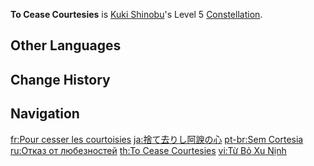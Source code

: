 {{Constellation Infobox
|image       = Constellation To Cease Courtesies.png
|description = Increases the Level of [[Gyoei Narukami Kariyama Rite]] by 3.<br>Maximum upgrade level is 15.
|level       = 5
|character   = Kuki Shinobu
|utility1    = Talent Level Increase
|utility2    = Elemental Burst Level Increase
}}
'''To Cease Courtesies''' is [[Kuki Shinobu]]'s Level 5 [[Constellation]].

==Other Languages==
{{Other Languages
|en      = To Cease Courtesies
|zhs     = 割舍逢迎之心
|zhs_rm  = Gēshě Féngyíng zhī Xīn
|zht     = 割捨逢迎之心
|zht_rm  = Gēshě Féngyíng zhī Xīn
|zh_tl   = Forsake Mind of Ingratiation
|ja      = 捨て去りし阿諛の心
|ja_rm   = Sutesarishi Ayu no Kokoro
|ja_tl   = Abandoned Mind of Flattery
|ko      = 영합을 떨쳐내는 마음
|ko_rm   = Yeonghap-eul Tteolchyeonaeneun Maeum
|ko_tl   = Mind that Shrugs Off Flattery
|es      = Reniego de la adulación
|es_tl   = Denial of Adulation
|fr      = Pour cesser les courtoisies
|fr_tl   = To Cease Courtesies
|ru      = Отказ от любезностей
|ru_tl   = Rejection of Courtesies
|th      = To Cease Courtesies
|vi      = Từ Bỏ Xu Nịnh
|vi_tl   = 
|de      = Verzicht auf Anbiederung
|de_tl   = Renunciation of Ingratiation
|id      = To Cease Courtesies
|pt      = Sem Cortesia
|pt_tl   = 
|tr      = Nezaketi Bitir
|tr_tl   = Cease the Courtesies
|it      = Convenevoli conclusi
|it_tl   = Settled Courtesies
}}

==Change History==
{{Change History|2.7}}

==Navigation==
{{Talent Navbox|Kuki Shinobu}}

[[fr:Pour cesser les courtoisies]]
[[ja:捨て去りし阿諛の心]]
[[pt-br:Sem Cortesia]]
[[ru:Отказ от любезностей]]
[[th:To Cease Courtesies]]
[[vi:Từ Bỏ Xu Nịnh]]